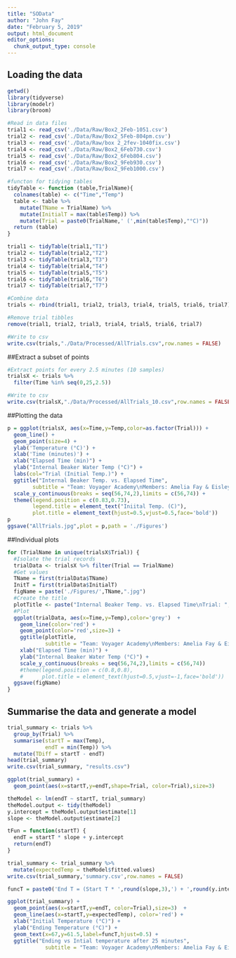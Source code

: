 ```yaml
---
title: "SOData"
author: "John Fay"
date: "February 5, 2019"
output: html_document
editor_options: 
  chunk_output_type: console
---
```

## Loading the data
```r
getwd()
library(tidyverse)
library(modelr)
library(broom)

#Read in data files
trial1 <- read_csv('./Data/Raw/Box2_2Feb-1051.csv')
trial2 <- read_csv('./Data/Raw/Box2_5Feb-804pm.csv')
trial3 <- read_csv('./Data/Raw/box 2_2fev-1040fix.csv')
trial4 <- read_csv('./Data/Raw/Box2_6Feb730.csv')
trial5 <- read_csv('./Data/Raw/Box2_6Feb804.csv')
trial6 <- read_csv('./Data/Raw/Box2_9Feb930.csv')
trial7 <- read_csv('./Data/Raw/Box2_9Feb1000.csv')

#functon for tidying tables
tidyTable <- function (table,TrialName){
  colnames(table) <- c("Time","Temp")
  table <- table %>% 
    mutate(TName = TrialName) %>% 
    mutate(InitialT = max(table$Temp)) %>% 
    mutate(Trial = paste0(TrialName,' (',min(table$Temp),"°C)"))
  return (table)
}

trial1 <- tidyTable(trial1,"T1")
trial2 <- tidyTable(trial2,"T2")
trial3 <- tidyTable(trial3,"T3")
trial4 <- tidyTable(trial4,"T4")
trial5 <- tidyTable(trial5,"T5")
trial6 <- tidyTable(trial6,"T6")
trial7 <- tidyTable(trial7,"T7")

#Combine data
trials <- rbind(trial1, trial2, trial3, trial4, trial5, trial6, trial7)

#Remove trial tibbles
remove(trial1, trial2, trial3, trial4, trial5, trial6, trial7)

#Write to csv
write.csv(trials,"./Data/Processed/AllTrials.csv",row.names = FALSE)

```

##Extract a subset of points
```r
#Extract points for every 2.5 minutes (10 samples)
trialsX <- trials %>% 
  filter(Time %in% seq(0,25,2.5))

#Write to csv
write.csv(trialsX,"./Data/Processed/AllTrials_10.csv",row.names = FALSE)
```

##Plotting the data
```r
p = ggplot(trialsX, aes(x=Time,y=Temp,color=as.factor(Trial))) + 
  geom_line() + 
  geom_point(size=4) + 
  ylab('Temperature (°C)') +
  xlab('Time (minutes)') +
  xlab("Elapsed Time (min)") + 
  ylab("Internal Beaker Water Temp (°C)") + 
  labs(col="Trial (Initial Temp.)") + 
  ggtitle("Internal Beaker Temp. vs. Elapsed Time",
        subtitle = "Team: Voyager Academy\nMembers: Amelia Fay & Eisley Jantz") +
  scale_y_continuous(breaks = seq(56,74,2),limits = c(56,74)) +
  theme(legend.position = c(0.83,0.73),
        legend.title = element_text("Iniital Temp. (C)"),
        plot.title = element_text(hjust=0.5,vjust=0.5,face='bold'))
p
ggsave("AllTrials.jpg",plot = p,path = './Figures')
```

##Individual plots
```r
for (TrialName in unique(trialsX$Trial)) {
  #Isolate the trial records
  trialData <- trialsX %>% filter(Trial == TrialName)
  #Get values
  TName = first(trialData$TName)
  InitT = first(trialData$InitialT)
  figName = paste('./Figures/',TName,".jpg")
  #Create the title
  plotTitle <- paste("Internal Beaker Temp. vs. Elapsed Time\nTrial: ",TName, ", Initial Temp: ",InitT, '°C')
  #Plot
  ggplot(trialData, aes(x=Time,y=Temp),color='grey')  +
    geom_line(color='red') + 
    geom_point(color='red',size=3) +
    ggtitle(plotTitle,
            subtitle = "Team: Voyager Academy\nMembers: Amelia Fay & Eisley Jantz") +
    xlab("Elapsed Time (min)") + 
    ylab("Internal Beaker Water Temp (°C)") + 
    scale_y_continuous(breaks = seq(56,74,2),limits = c(56,74)) 
    #theme(legend.position = c(0.8,0.8),
    #      plot.title = element_text(hjust=0.5,vjust=-1,face='bold'))
  ggsave(figName)
} 
```

## Summarise the data and generate a model
```r
trial_summary <- trials %>% 
  group_by(Trial) %>% 
  summarise(startT = max(Temp),
            endT = min(Temp)) %>% 
  mutate(TDiff = startT - endT)
head(trial_summary)
write.csv(trial_summary, "results.csv")
```

```r

ggplot(trial_summary) + 
  geom_point(aes(x=startT,y=endT,shape=Trial, color=Trial),size=3) 

theModel <- lm(endT ~ startT, trial_summary)
theModel.output <- tidy(theModel)
y.intercept = theModel.output$estimate[1]
slope <- theModel.output$estimate[2]

tFun = function(startT) {
  endT = startT * slope + y.intercept
  return(endT)
}

trial_summary <- trial_summary %>% 
  mutate(expectedTemp = theModel$fitted.values)
write.csv(trial_summary,'summary.csv',row.names = FALSE)
```

```r
funcT = paste0('End T = (Start T * ',round(slope,3),') + ',round(y.intercept,3))

ggplot(trial_summary) + 
  geom_point(aes(x=startT,y=endT, color=Trial),size=3)  + 
  geom_line(aes(x=startT,y=expectedTemp), color='red') +
  xlab("Initial Temperature (°C)") +
  ylab("Ending Temperature (°C)") +
  geom_text(x=67,y=61.5,label=funcT,hjust=0.5) +
  ggtitle("Ending vs Intial temperature after 25 minutes",
            subtitle = "Team: Voyager Academy\nMembers: Amelia Fay & Eisley Jantz") 

```

